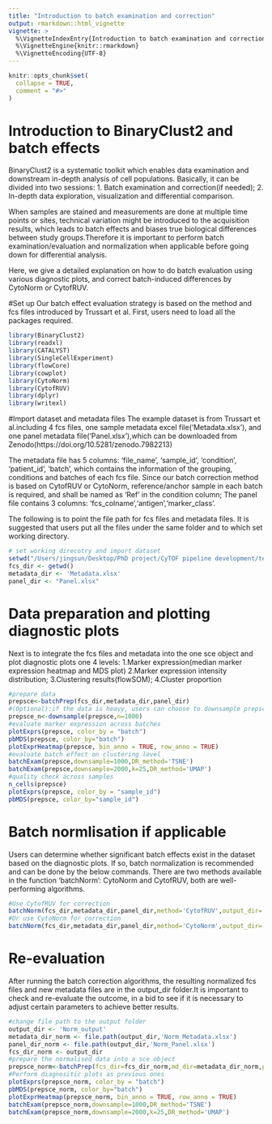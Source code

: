 ```yaml
---
title: "Introduction to batch examination and correction"
output: rmarkdown::html_vignette
vignette: >
  %\VignetteIndexEntry{Introduction to batch examination and correction}
  %\VignetteEngine{knitr::rmarkdown}
  %\VignetteEncoding{UTF-8}
---
```


```r
knitr::opts_chunk$set(
  collapse = TRUE,
  comment = "#>"
)
```
# Introduction to BinaryClust2 and batch effects
BinaryClust2 is a systematic toolkit which enables data examination and downstream in-depth analysis of cell populations. Basically, it can be divided into two sessions:
1. Batch examination and correction(if needed);
2. In-depth data exploration, visualization and differential comparison. 

When samples are stained and measurements are done at multiple time points or sites, technical variation might be introduced to the acquisition results, which leads to batch effects and biases true biological differences between study groups.Therefore it is important to perform batch examination/evaluation and normalization when applicable before going down for differential analysis.  

Here, we give a detailed explanation on how to do batch evaluation using various diagnostic plots, and correct batch-induced differences by CytoNorm or CytofRUV. 

#Set up 
Our batch effect evaluation strategy is based on the method and fcs files introduced by Trussart et al. First, users need to load all the packages required. 
```r
library(BinaryClust2)
library(readxl)
library(CATALYST)
library(SingleCellExperiment)
library(flowCore)
library(cowplot)
library(CytoNorm)
library(CytofRUV)
library(dplyr)
library(writexl)
```
#Import dataset and metadata files 
The example dataset is from Trussart et al.including 4 fcs files, one sample metadata excel file('Metadata.xlsx'), and one panel metadata file('Panel.xlsx'),which can be downloaded from Zenodo(https://doi.org/10.5281/zenodo.7982213) 

The metadata file has 5 columns: 'file_name', 'sample_id', 'condition', 'patient_id', 'batch', which contains the information of the grouping, conditions and batches of each fcs file. Since our batch correction method is based on CytofRUV or CytoNorm, reference/anchor sample in each batch is required, and shall be named as 'Ref' in the condition column; The panel file contains 3 columns: 'fcs_colname','antigen','marker_class'.  

The following is to point the file path for fcs files and metadata files. It is suggested that users put all the files under the same folder and to which set working directory.   

```r
# set working direcotry and import dataset
setwd("/Users/jingsun/Desktop/PhD project/CyTOF pipeline development/test_files")
fcs_dir <- getwd()
metadata_dir <- 'Metadata.xlsx'
panel_dir <- "Panel.xlsx"
```
# Data preparation and plotting diagnostic plots 
Next is to integrate the fcs files and metadata into the one sce object and plot diagnostic plots one 4 levels:
1.Marker expression(median marker expression heatmap and MDS plot)
2.Marker expression intensity distribution;
3.Clustering results(flowSOM);
4.Cluster proportion

```r
#prepare data
prepsce<-batchPrep(fcs_dir,metadata_dir,panel_dir)
#(Optional):if the data is heavy, users can choose to downsample prepsce for diagnostic plots to speed it up, which is not gonna affect the normalization step 
prepsce_n<-downsample(prepsce,n=1000)
#evaluate marker expression across batches   
plotExprs(prepsce, color_by = "batch")
pbMDS(prepsce, color_by="batch")
plotExprHeatmap(prepsce, bin_anno = TRUE, row_anno = TRUE)
#evaluate batch effect on clustering level
batchExam(prepsce,downsample=1000,DR_method='TSNE')
batchExam(prepsce,downsample=2000,k=25,DR_method='UMAP')
#quality check across samples 
n_cells(prepsce)
plotExprs(prepsce, color_by = "sample_id")
pbMDS(prepsce, color_by="sample_id")
```
# Batch normlisation if applicable
Users can determine whether significant batch effects exist in the dataset based on the diagnostic plots. If so, batch normalization is recommended and can be done by the below commands. There are two methods available in the function 'batchNorm': CytoNorm and CytofRUV, both are well-performing algorithms.   

```r
#Use CytofRUV for correction
batchNorm(fcs_dir,metadata_dir,panel_dir,method='CytofRUV',output_dir='Norm_output')
#Or use CytoNorm for correction 
batchNorm(fcs_dir,metadata_dir,panel_dir,method='CytoNorm',output_dir='Norm_output')
```
# Re-evaluation 
After running the batch correction algorithms, the resulting normalized fcs files and new metadata files are in the output_dir folder.It is important to check and re-evaluate the outcome, in a bid to see if it is necessary to adjust certain parameters to achieve better results. 
```r
#change file path to the output folder
output_dir <- 'Norm_output'
metadata_dir_norm <- file.path(output_dir,'Norm_Metadata.xlsx')
panel_dir_norm <- file.path(output_dir,'Norm_Panel.xlsx')
fcs_dir_norm <- output_dir
#prepare the normalised data into a sce object
prepsce_norm<-batchPrep(fcs_dir=fcs_dir_norm,md_dir=metadata_dir_norm,panel_dir=panel_dir_norm)
#Perform diagnositic plots as previous ones
plotExprs(prepsce_norm, color_by = "batch")
pbMDS(prepsce_norm, color_by="batch")
plotExprHeatmap(prepsce_norm, bin_anno = TRUE, row_anno = TRUE)
batchExam(prepsce_norm,downsample=1000,DR_method='TSNE')
batchExam(prepsce_norm,downsample=2000,k=25,DR_method='UMAP')

```


